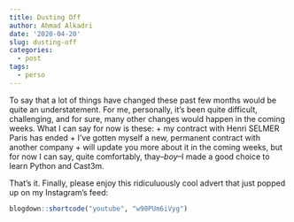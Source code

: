 ```yaml
---
title: Dusting Off
author: Ahmad Alkadri
date: '2020-04-20'
slug: dusting-off
categories:
  - post
tags:
  - perso
---
```


To say that a lot of things have changed these past few months 
would be quite an understatement. For me, personally, it's 
been quite difficult, challenging, and for sure, many other changes 
would happen in the coming weeks. What I can say for now is these:
+ my contract with Henri SELMER Paris has ended
+ I've gotten myself a new, permanent contract with another company
+ will update you more about it in the coming weeks, but for now I can say, quite comfortably, thay--*boy*--I made a good choice to learn Python and Cast3m.

That's it. Finally, please enjoy this ridiculuously cool 
advert that just popped up on my Instagram's feed:

```r
blogdown::shortcode("youtube", "w90PUm6iVyg")
```